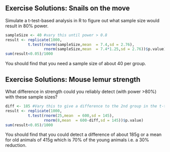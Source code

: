 ## Exercise Solutions: Snails on the move

Simulate a t-test-based analysis in R to figure out what sample size would result in 80% power.


```r
sampleSize <- 40 #vary this until power > 0.8
result <- replicate(1000,
          t.test(rnorm(sampleSize,mean  = 7.4,sd = 2.76), 
                 rnorm(sampleSize,mean  = 7.4*1.25,sd = 2.76))$p.value)
sum(result<0.05)/1000
```

You should find that you need a sample size of about 40 per group.

## Exercise Solutions: Mouse lemur strength

What difference in strength could you reliably detect (with power >80%) with these sample sizes?

```r
diff <- 185 #Vary this to give a difference to the 2nd group in the t-test
result <- replicate(1000,
          t.test(rnorm(25,mean  = 600,sd = 145), 
                 rnorm(8,mean  = 600-diff,sd = 145))$p.value)
sum(result<0.05)/1000
```

You should find that you could detect a difference of about 185g or a mean for old animals of 415g which is 70% of the young animals i.e. a 30% reduction.

